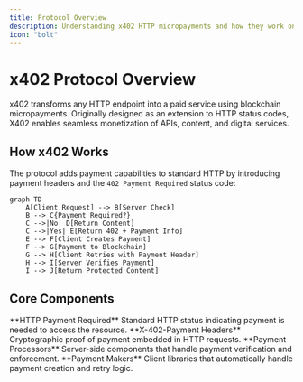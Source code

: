 ```yaml
---
title: Protocol Overview
description: Understanding x402 HTTP micropayments and how they work on Sei Network
icon: "bolt"
---
```


# x402 Protocol Overview

x402 transforms any HTTP endpoint into a paid service using blockchain micropayments. Originally designed as an extension to HTTP status codes, X402 enables seamless monetization of APIs, content, and digital services.

## How x402 Works

The protocol adds payment capabilities to standard HTTP by introducing payment headers and the `402 Payment Required` status code:

```mermaid
graph TD
    A[Client Request] --> B[Server Check]
    B --> C{Payment Required?}
    C -->|No| D[Return Content]
    C -->|Yes| E[Return 402 + Payment Info]
    E --> F[Client Creates Payment]
    F --> G[Payment to Blockchain]
    G --> H[Client Retries with Payment Header]
    H --> I[Server Verifies Payment]
    I --> J[Return Protected Content]
```

## Core Components

<CardGroup cols={2}>
  <Card title="402 Status Code" icon="warning">
    **HTTP Payment Required** Standard HTTP status indicating payment is needed
    to access the resource.
  </Card>
  <Card title="Payment Headers" icon="header">
    **X-402-Payment Headers** Cryptographic proof of payment embedded in HTTP
    requests.
  </Card>
</CardGroup>

<CardGroup cols={2}>
  <Card title="Facilitators" icon="server">
    **Payment Processors** Server-side components that handle payment
    verification and enforcement.
  </Card>
  <Card title="Clients" icon="computer">
    **Payment Makers** Client libraries that automatically handle payment
    creation and retry logic.
  </Card>
</CardGroup>
